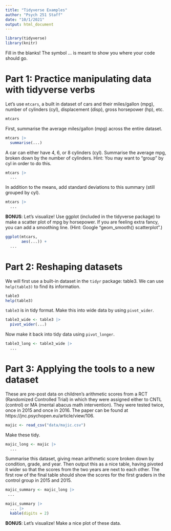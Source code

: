 ```yaml
---
title: "Tidyverse Examples"
author: "Psych 251 Staff"
date: "10/1/2021"
output: html_document
---
```


```r
library(tidyverse)
library(knitr)
```

Fill in the blanks! The symbol ... is meant to show you where your code should go. 

# Part 1: Practice manipulating data with tidyverse verbs

Let's use `mtcars`, a built in dataset of cars and their miles/gallon (mpg), number of cylinders (cyl), displacement (disp), gross horsepower (hp), etc. 

```r
mtcars
```

First, summarise the average miles/gallon (mpg) across the entire dataset. 

```r
mtcars |>
  summarise(...)
```

A car can either have 4, 6, or 8 cylinders (cyl). Summarise the average mpg, broken down by the number of cylinders. Hint: You may want to "group" by cyl in order to do this. 

```r
mtcars |>
  ...
```

In addition to the means, add standard deviations to this summary (still grouped by cyl).

```r
mtcars |>
  ...
```

**BONUS**: Let's visualize! Use ggplot (included in the tidyverse package) to make a scatter plot of mpg by horsepower. If you are feeling extra fancy, you can add a smoothing line. (Hint: Google "geom_smooth() scatterplot".)

```r
ggplot(mtcars, 
       aes(...)) + 
  ...
```

# Part 2: Reshaping datasets

We will first use a built-in dataset in the `tidyr` package: table3. We can use `help(table3)` to find its information.

```r
table3
help(table3)
```

`table3` is in tidy format. Make this into wide data by using `pivot_wider`.

```r
table3_wide <- table3 |>
  pivot_wider(...) 
```

Now make it back into tidy data using `pivot_longer`.

```r
table3_long <- table3_wide |>
  ...
```

# Part 3:  Applying the tools to a new dataset

These are pre-post data on children's arithmetic scores from a RCT (Randomized Controlled Trial) in which they were assigned either to CNTL (control) or MA (mental abacus math intervention). They were tested twice, once in 2015 and once in 2016. The paper can be found at https://jnc.psychopen.eu/article/view/106.

```r
majic <- read_csv("data/majic.csv")
```

Make these tidy. 

```r
majic_long <- majic |>
  ...
```

Summarise this dataset, giving mean arithmetic score broken down by condition, grade, and year. Then output this as a nice table, having pivoted it wider so that the scores from the two years are next to each other. The first row of the final table should show the scores for the first graders in the control group in 2015 and 2015. 

```r
majic_summary <- majic_long |> 
 ...

majic_summary |>
  ... |>
  kable(digits = 2)
```

**BONUS**: Let's visualize! Make a nice plot of these data. 

```r

```


